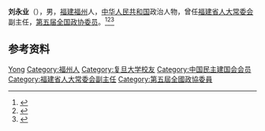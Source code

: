 '''刘永业'''（{{bd|1909年||1997年}}），男，[[福建|福建]][[福州|福州]]人，[[中华人民共和国|中华人民共和国]]政治人物，曾任[[福建省人大常委会|福建省人大常委会]]副主任，[[第五届全国政协委员|第五届全国政协委员]]。<ref>{{cite book|title=中囯人名大辞典·当代人物卷|author=廖盖隆等编|year=1990|publisher=上海辞书出版社|location=上海|page=}}</ref><ref>{{Cite book|title=历届全国政协委员人名辞典|author=|publisher=中国国际广播出版社|year=1996|isbn=9787507813746|location=北京|pages=286}}</ref><ref>{{Cite book|title=中华人民共和国职官志|author=何虎生, 李耀东, 向常福主编|publisher=中国社会出版社|year=2003|isbn=9787800883934|location=北京|pages=}}</ref>

== 参考资料 ==
{{reflist}}

{{中国人物小作品}}

{{Authority control}}
{{DEFAULTSORT:Liu刘}}
[[Category:刘姓|Yong]]
[[Category:福州人|Category:福州人]]
[[Category:复旦大学校友|Category:复旦大学校友]]
[[Category:中国民主建国会会员|Category:中国民主建国会会员]]
[[Category:福建省人大常委会副主任|Category:福建省人大常委会副主任]]
[[Category:第五屆全國政協委員|Category:第五屆全國政協委員]]